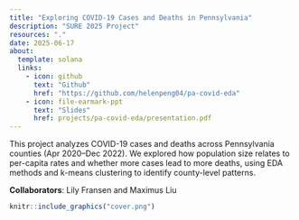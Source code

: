 ```yaml
---
title: "Exploring COVID-19 Cases and Deaths in Pennsylvania"
description: "SURE 2025 Project"
resources: "."
date: 2025-06-17
about: 
  template: solana
  links:
    - icon: github
      text: "Github"
      href: "https://github.com/helenpeng04/pa-covid-eda"
    - icon: file-earmark-ppt
      text: "Slides"
      href: projects/pa-covid-eda/presentation.pdf
---
```


This project analyzes COVID-19 cases and deaths across Pennsylvania counties (Apr 2020–Dec 2022). We explored how population size relates to per-capita rates and whether more cases lead to more deaths, using EDA methods and k-means clustering to identify county-level patterns.

**Collaborators**: Lily Fransen and Maximus Liu

```r
knitr::include_graphics("cover.png")
```
